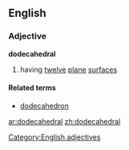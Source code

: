 ==English==

===Adjective===
'''dodecahedral'''

# having [[twelve]] [[plane]] [[surface]]s

====Related terms====
*[[dodecahedron]]

[[Category:English adjectives]]

[[ar:dodecahedral]]
[[zh:dodecahedral]]
